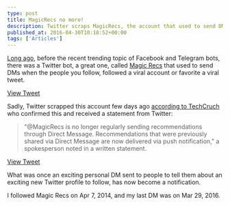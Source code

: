 ```yaml
---
type: post
title: MagicRecs no more!
description: Twitter scraps MagicRecs, the account that used to send DMs when the people you follow, followed a viral account or favorite a viral tweet.
published_at: 2016-04-30T10:18:52+00:00
tags: ['Articles']
---
```


[Long ago][1], before the recent trending topic of Facebook and Telegram bots, there was a Twitter bot, a great one, called [Magic Recs][2] that used to send DMs when the people you follow, followed a viral account or favorite a viral tweet.

[View Tweet](https://twitter.com/dickc/status/346473546958123009)

Sadly, Twitter scrapped this account few days ago [according to TechCruch][3] who confirmed this and received a statement from Twitter:

> "@MagicRecs is no longer regularly sending recommendations through Direct Message. Recommendations that were previously shared via Direct Message are now delivered via push notification," a spokesperson noted in a written statement.

[View Tweet](https://twitter.com/ajeet/status/726277566848335872)

What was once an exciting personal DM sent to people to tell them about an exciting new Twitter profile to follow, has now become a notification.

I followed Magic Recs on Apr 7, 2014, and my last DM was on Mar 29, 2016.

[1]: http://bits.blogs.nytimes.com/2013/09/13/twitters-magic-recs-experiment-personalizes-what-you-follow/
[2]: https://twitter.com/MagicRecs
[3]: http://techcrunch.com/2016/04/29/rip-magic-recs/
